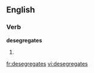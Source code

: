 
==English==

===Verb===
'''desegregates'''

# {{third-person singular of|[[desegregate]]}}

[[fr:desegregates]]
[[vi:desegregates]]